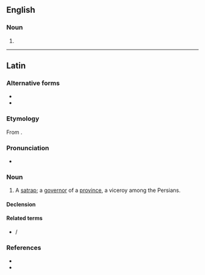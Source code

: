 ==English==

===Noun===
{{head|en|noun form}}

# {{plural of|en|satrap}}

----

==Latin==

===Alternative forms===
* {{l|la|satrapa}}
* {{l|la|satrapēs}}

===Etymology===
From {{der|la|grc|σατράπης}}.

===Pronunciation===
* {{la-IPA|satraps}}

===Noun===
{{la-noun|satraps<3>|g=m}}

# A [[satrap]]; a [[governor]] of a [[province]], a viceroy among the Persians.

====Declension====
{{la-ndecl|satraps<3>}}

====Related terms====
* {{l|la|satrapia}} / {{l|la|satrapēa}}

===References===
* {{R:L&S}}
* {{R:Gaffiot}}